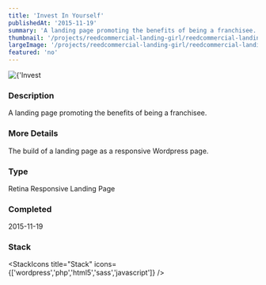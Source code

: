 ```yaml
---
title: 'Invest In Yourself'
publishedAt: '2015-11-19'
summary: 'A landing page promoting the benefits of being a franchisee.'
thumbnail: '/projects/reedcommercial-landing-girl/reedcommercial-landing-girl_small.jpg'
largeImage: '/projects/reedcommercial-landing-girl/reedcommercial-landing-girl_large.jpg'
featured: 'no'
---
```


<div className="relative w-full h-[400px] sm:h-[600px] md:h-[760px] lg:h-[920px]">
  <Image
    alt={'Invest In Yourself'}
    src={'/projects/reedcommercial-landing-girl/reedcommercial-landing-girl.jpg'}
    sizes="(max-width: 640px) 100%, 100%"
    fill={true}
    priority
    style={{
      objectFit: 'contain'
    }}
  />
</div>

### Description

A landing page promoting the benefits of being a franchisee.

### More Details

The build of a landing page as a responsive Wordpress page.

### Type

Retina Responsive Landing Page


### Completed
2015-11-19



### Stack

<StackIcons
  title="Stack"
  icons={['wordpress','php','html5','sass','javascript']}
  />
